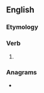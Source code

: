 ==English==

===Etymology===
{{suffix|en|smell|eth}}

===Verb===
{{head|en|verb form}}

# {{en-archaic third-person singular of|smell}}

===Anagrams===
* {{anagrams|en|a=eehllmst|helmlets}}